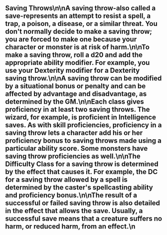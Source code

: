 ## Saving Throws\n\nA saving throw-also called a save-represents an attempt to resist a spell, a trap, a poison, a disease, or a similar threat. You don't normally decide to make a saving throw; you are forced to make one because your character or monster is at risk of harm.\n\nTo make a saving throw, roll a d20 and add the appropriate ability modifier. For example, you use your Dexterity modifier for a Dexterity saving throw.\n\nA saving throw can be modified by a situational bonus or penalty and can be affected by advantage and disadvantage, as determined by the GM.\n\nEach class gives proficiency in at least two saving throws. The wizard, for example, is proficient in Intelligence saves. As with skill proficiencies, proficiency in a saving throw lets a character add his or her proficiency bonus to saving throws made using a particular ability score. Some monsters have saving throw proficiencies as well.\n\nThe Difficulty Class for a saving throw is determined by the effect that causes it. For example, the DC for a saving throw allowed by a spell is determined by the caster's spellcasting ability and proficiency bonus.\n\nThe result of a successful or failed saving throw is also detailed in the effect that allows the save. Usually, a successful save means that a creature suffers no harm, or reduced harm, from an effect.\n
